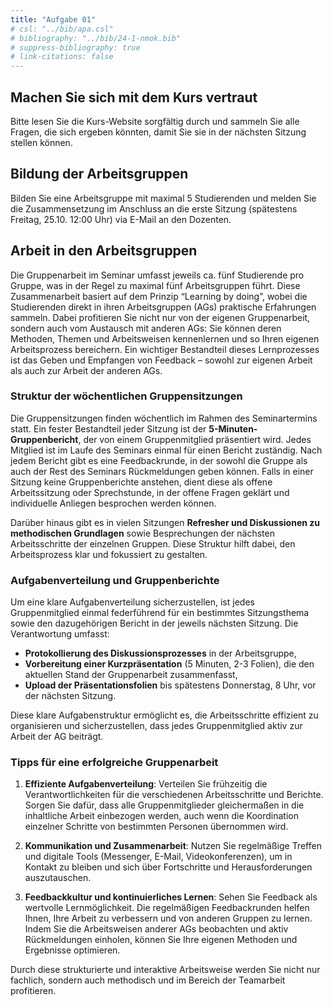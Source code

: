 ```yaml
---
title: "Aufgabe 01"
# csl: "../bib/apa.csl"
# bibliography: "../bib/24-1-nmok.bib"
# suppress-bibliography: true
# link-citations: false
---
```


## Machen Sie sich mit dem Kurs vertraut

Bitte lesen Sie die Kurs-Website sorgfältig durch und sammeln Sie alle Fragen, die sich ergeben könnten, damit Sie sie in der nächsten Sitzung stellen können.

## Bildung der Arbeitsgruppen

Bilden Sie eine Arbeitsgruppe mit maximal 5 Studierenden und melden Sie die Zusammensetzung im Anschluss an die erste Sitzung (spätestens Freitag, 25.10. 12:00 Uhr) via E-Mail an den Dozenten.

## Arbeit in den Arbeitsgruppen

Die Gruppenarbeit im Seminar umfasst jeweils ca. fünf Studierende pro Gruppe, was in der Regel zu maximal fünf Arbeitsgruppen führt. Diese Zusammenarbeit basiert auf dem Prinzip "Learning by doing", wobei die Studierenden direkt in ihren Arbeitsgruppen (AGs) praktische Erfahrungen sammeln. Dabei profitieren Sie nicht nur von der eigenen Gruppenarbeit, sondern auch vom Austausch mit anderen AGs: Sie können deren Methoden, Themen und Arbeitsweisen kennenlernen und so Ihren eigenen Arbeitsprozess bereichern. Ein wichtiger Bestandteil dieses Lernprozesses ist das Geben und Empfangen von Feedback – sowohl zur eigenen Arbeit als auch zur Arbeit der anderen AGs.

### Struktur der wöchentlichen Gruppensitzungen

Die Gruppensitzungen finden wöchentlich im Rahmen des Seminartermins statt. Ein fester Bestandteil jeder Sitzung ist der **5-Minuten-Gruppenbericht**, der von einem Gruppenmitglied präsentiert wird. Jedes Mitglied ist im Laufe des Seminars einmal für einen Bericht zuständig. Nach jedem Bericht gibt es eine Feedbackrunde, in der sowohl die Gruppe als auch der Rest des Seminars Rückmeldungen geben können. Falls in einer Sitzung keine Gruppenberichte anstehen, dient diese als offene Arbeitssitzung oder Sprechstunde, in der offene Fragen geklärt und individuelle Anliegen besprochen werden können.

Darüber hinaus gibt es in vielen Sitzungen **Refresher und Diskussionen zu methodischen Grundlagen** sowie Besprechungen der nächsten Arbeitsschritte der einzelnen Gruppen. Diese Struktur hilft dabei, den Arbeitsprozess klar und fokussiert zu gestalten.

### Aufgabenverteilung und Gruppenberichte

Um eine klare Aufgabenverteilung sicherzustellen, ist jedes Gruppenmitglied einmal federführend für ein bestimmtes Sitzungsthema sowie den dazugehörigen Bericht in der jeweils nächsten Sitzung. Die Verantwortung umfasst:

- **Protokollierung des Diskussionsprozesses** in der Arbeitsgruppe,
- **Vorbereitung einer Kurzpräsentation** (5 Minuten, 2-3 Folien), die den aktuellen Stand der Gruppenarbeit zusammenfasst,
- **Upload der Präsentationsfolien** bis spätestens Donnerstag, 8 Uhr, vor der nächsten Sitzung.

Diese klare Aufgabenstruktur ermöglicht es, die Arbeitsschritte effizient zu organisieren und sicherzustellen, dass jedes Gruppenmitglied aktiv zur Arbeit der AG beiträgt.

### Tipps für eine erfolgreiche Gruppenarbeit

1. **Effiziente Aufgabenverteilung**: Verteilen Sie frühzeitig die Verantwortlichkeiten für die verschiedenen Arbeitsschritte und Berichte. Sorgen Sie dafür, dass alle Gruppenmitglieder gleichermaßen in die inhaltliche Arbeit einbezogen werden, auch wenn die Koordination einzelner Schritte von bestimmten Personen übernommen wird.

2. **Kommunikation und Zusammenarbeit**: Nutzen Sie regelmäßige Treffen und digitale Tools (Messenger, E-Mail, Videokonferenzen), um in Kontakt zu bleiben und sich über Fortschritte und Herausforderungen auszutauschen.

3. **Feedbackkultur und kontinuierliches Lernen**: Sehen Sie Feedback als wertvolle Lernmöglichkeit. Die regelmäßigen Feedbackrunden helfen Ihnen, Ihre Arbeit zu verbessern und von anderen Gruppen zu lernen. Indem Sie die Arbeitsweisen anderer AGs beobachten und aktiv Rückmeldungen einholen, können Sie Ihre eigenen Methoden und Ergebnisse optimieren.

Durch diese strukturierte und interaktive Arbeitsweise werden Sie nicht nur fachlich, sondern auch methodisch und im Bereich der Teamarbeit profitieren.